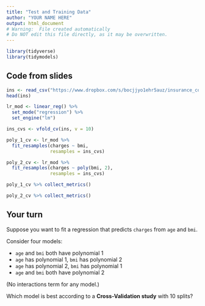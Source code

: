 ```yaml
---
title: "Test and Training Data"
author: "YOUR NAME HERE"
output: html_document
# Warning:  File created automatically
# Do NOT edit this file directly, as it may be overwritten.
---
```



```r
library(tidyverse)
library(tidymodels)
```



## Code from slides

```r
ins <- read_csv("https://www.dropbox.com/s/bocjjyo1ehr5auz/insurance_costs_1.csv?dl=1")
head(ins)
```

```r
lr_mod <- linear_reg() %>%
  set_mode("regression") %>%
  set_engine("lm")
```




```r
ins_cvs <- vfold_cv(ins, v = 10)

poly_1_cv <- lr_mod %>%
  fit_resamples(charges ~ bmi,
                resamples = ins_cvs)

poly_2_cv <- lr_mod %>%
  fit_resamples(charges ~ poly(bmi, 2),
                resamples = ins_cvs)
```

```r
poly_1_cv %>% collect_metrics()

poly_2_cv %>% collect_metrics()
```

## Your turn

Suppose you want to fit a regression that predicts `charges` from `age` and `bmi`.

Consider four models:

* `age` and `bmi` both have polynomial 1
* `age` has polynomial 1, `bmi` has polynomial 2
* `age` has polynomial 2, `bmi` has polynomial 1
* `age` and `bmi` both have polynomial 2

(No interactions term for any model.)

Which model is best according to a **Cross-Validation study** with 10 splits?

